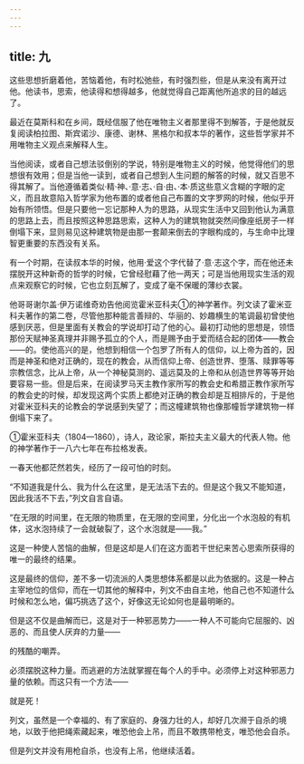 ```yaml
---
---
---
```

title: 九
---



这些思想折磨着他，苦恼着他，有时松弛些，有时强烈些，但是从来没有离开过他。他读书，思索，他读得和想得越多，他就觉得自己距离他所追求的目的越远了。

最近在莫斯科和在乡间，既经信服了他在唯物主义者那里得不到解答，于是他就反复阅读柏拉图、斯宾诺沙、康德、谢林、黑格尔和叔本华的著作，这些哲学家并不用唯物主义观点来解释人生。

当他阅读，或者自己想法驳倒别的学说，特别是唯物主义的时候，他觉得他们的思想很有效用；但是当他一读到，或者自己想到人生问题的解答的时候，就又百思不得其解了。当他遵循着类似·精·神、·意·志、·自·由、·本·质这些意义含糊的字眼的定义，而且故意陷入哲学家为他布置的或者他自己布置的文字罗网的时候，他似乎开始有所领悟。但是只要他一忘记那种人为的思路，从现实生活中又回到他认为满意的思路上去，而且按照这种思路思索，这种人为的建筑物就突然间像座纸房子一样倒塌下来，显则易见这种建筑物是由那一套颠来倒去的字眼构成的，与生命中比理智更重要的东西没有关系。

有一个时期，在读叔本华的时候，他用·爱这个字代替了·意·志这个字，而在他还未摆脱开这种新奇的哲学的时候，它曾经慰藉了他一两天；可是当他用现实生活的观点来观察它的时候，它也立刻瓦解了，变成了毫不保暖的薄纱衣裳。

他哥哥谢尔盖·伊万诺维奇劝告他阅览霍米亚科夫①的神学著作。列文读了霍米亚科夫著作的第二卷，尽管他那种能言善辩的、华丽的、妙趣横生的笔调最初曾使他感到厌恶，但是里面有关教会的学说却打动了他的心。最初打动他的思想是，领悟那份天赋神圣真理并非赐予孤立的个人，而是赐予由于爱而结合起的团体——教会——的。使他高兴的是，他想到相信一个包罗了所有人的信仰，以上帝为首的，因而是神圣和绝对正确的，现在的教会，从而信仰上帝、创造世界、堕落、赎罪等等宗教信念，比从上帝，从一个神秘莫测的、遥远莫及的上帝和从创造世界等等开始要容易一些。但是后来，在阅读罗马天主教作家所写的教会史和希腊正教作家所写的教会史的时候，却发现这两个实质上都绝对正确的教会却是互相排斥的，于是他对霍米亚科夫的论教会的学说感到失望了；而这幢建筑物也像那幢哲学建筑物一样倒塌下来了。



①霍米亚科夫（1804—1860），诗人，政论家，斯拉夫主义最大的代表人物。他的神学著作于一八六七年在布拉格发表。

一春天他都茫然若失，经历了一段可怕的时刻。

“不知道我是什么、我为什么在这里，是无法活下去的。但是这个我又不能知道，因此我活不下去，”列文自言自语。

“在无限的时间里，在无限的物质里，在无限的空间里，分化出一个水泡般的有机体，这水泡持续了一会就破裂了，这个水泡就是——我。”

这是一种使人苦恼的曲解，但是这却是人们在这方面若干世纪来苦心思索所获得的唯一的最终的结果。

这是最终的信仰，差不多一切流派的人类思想体系都是以此为依据的。这是一种占主宰地位的信仰，而在一切其他的解释中，列文不由自主地，他自己也不知道什么时候和怎么地，偏巧挑选了这个，好像这无论如何也是最明晰的。

但是这不仅是曲解而已，这是对于一种邪恶势力——一种人不可能向它屈服的、凶恶的、而且使人厌弃的力量——

的残酷的嘲弄。

必须摆脱这种力量。而逃避的方法就掌握在每个人的手中。必须停上对这种邪恶力量的依赖。而这只有一个方法——

就是死！

列文，虽然是一个幸福的、有了家庭的、身强力壮的人，却好几次濒于自杀的境地，以致于他把绳索藏起来，唯恐他会上吊，而且不敢携带枪支，唯恐他会自杀。

但是列文并没有用枪自杀，也没有上吊，他继续活着。
